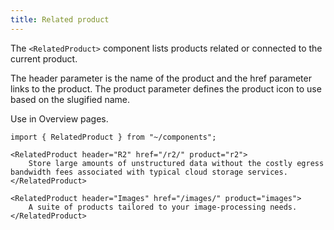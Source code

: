 ```yaml
---
title: Related product
---
```


The `<RelatedProduct>` component lists products related or connected to the current product.

The header parameter is the name of the product and the href parameter links to the product. The product parameter defines the product icon to use based on the slugified name.

Use in Overview pages.

```mdx live
import { RelatedProduct } from "~/components";

<RelatedProduct header="R2" href="/r2/" product="r2">
    Store large amounts of unstructured data without the costly egress bandwidth fees associated with typical cloud storage services.
</RelatedProduct>

<RelatedProduct header="Images" href="/images/" product="images">
    A suite of products tailored to your image-processing needs.
</RelatedProduct>
```